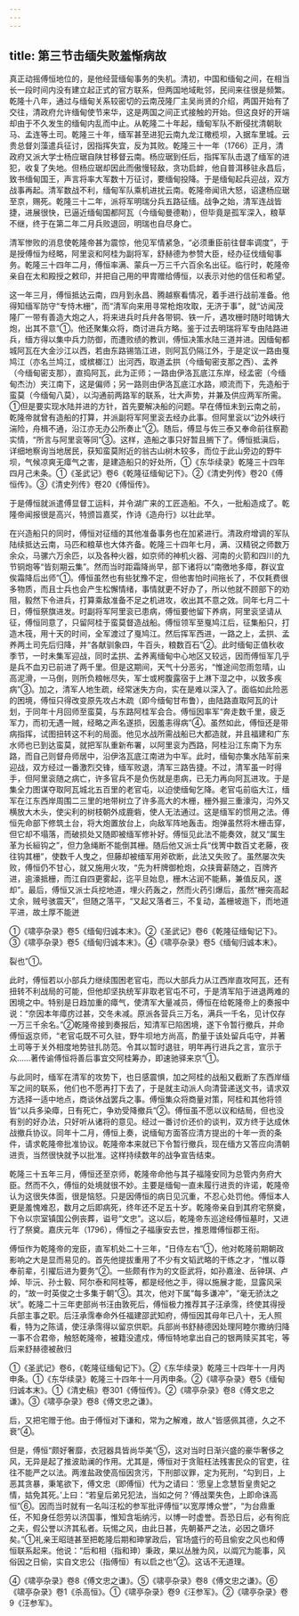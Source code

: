 ```yaml
---
---
---
```

title: 第三节击缅失败羞惭病故
---



真正动摇傅恒地位的，是他经营缅甸事务的失机。清初，中国和缅甸之间，在相当长一段时间内没有建立起正式的官方联系，但两国地域毗邻，民间来往很是频繁。乾隆十八年，通过与缅甸关系较密切的云南茂隆厂主吴尚贤的介绍，两国开始有了交往，清政府允许缅甸使节来华，这是两国之间正式接触的开始。但这良好的开端却由于不久发生的缅甸内乱而中止。从乾隆二十年起，缅甸军队不断侵扰清朝耿马、孟连等土司。乾隆三十年，缅军甚至进犯云南九龙江橄榄坝，入据车里城。云贵总督刘藻遣兵征讨，因指挥失宜，反为其败。乾隆三十一年（1766）正月，清政府又派大学士杨应琚自陕甘移督云南。杨应琚到任后，指挥军队击退了缅军的进犯，收复了失地。但杨应琚却因此而傲慢轻敌，贪功启衅，他自普洱移驻永昌后，致书缅甸国王，声言将率大军数十万征讨，要缅甸投降。于是缅甸起兵迎战，双方战事再起。清军数战不利，缅甸军队乘机进扰云南。乾隆帝闻讯大怒，诏逮杨应琚至京，赐死。乾隆三十二年，派将军明瑞分兵五路征缅。战争之始，清军连战皆捷，进展很快，已逼近缅甸国都阿瓦（今缅甸曼德勒），但毕竟是孤军深入，粮草不继，终于在第二年二月兵败退回，明瑞也自尽身亡。

清军惨败的消息使乾隆帝甚为震惊，他见军情紧急，“必须重臣前往督率调度”，于是授傅恒为经略，阿里衮和阿桂为副将军，舒赫德为参赞大臣，经办征伐缅甸事务。乾隆三十四年二月，傅恒率满、蒙兵一万三千六百余名出征。临行时，乾隆帝亲自在太和殿授之敕印，并把自己用的甲胄赠给傅恒，以表示对他的信任和希望。

这一年三月，傅恒抵达云南，四月到永昌、腾越察看情况，着手进行战前准备。他得知缅军防守“专恃木栅”，而“清军向来用寻常枪炮攻取，无济于事”，就“访闻茂隆厂一带有善造大炮之人，将来进兵时兵弁各带铜、铁一斤，遇攻栅时随时暗铸大炮，出其不意”①。他还聚集众将，商讨进兵方略。鉴于过去明瑞将军专由陆路进兵，缅方得以集中兵力防御，而遭败绩的教训，傅恒决策水陆三道并进。因缅甸都城阿瓦在大金沙江以西，若由东路锡箔江进，则阿瓦仍隔江外，于是定议一路由戛鸠江（亦名兰鸠江，或槟榔江）出河西，取道孟拱（今缅甸密支那之西）、孟养（今缅甸密支那），直捣阿瓦，此为正师；一路由伊洛瓦底江东岸，经孟密（今缅甸杰氻）夹江南下，这是偏师；另一路则由伊洛瓦底江水路，顺流而下，先造船于蛮莫（今缅甸八莫），以沟通前两路军的联系，壮大声势，并兼及供应两军所需。①但是要实现水陆并进的方针，首先要解决船的问题。早在傅恒未到云南之前，乾隆帝就曾有造船的打算，并派副将军阿里衮去经办此事。但阿里衮以“边外峡行湍险，舟楫不通，沿江亦无办公所奏止”②。随后，傅显与佐三泰又奉命前往察勘实情，“所言与阿里衮等同”③。这样，造船之事只好暂且搁下了。傅恒抵滇后，详细地察询当地居民，获知蛮莫附近的翁古山树木较多，而位于此山旁边的野牛坝，气候凉爽无瘴气之害，是建造船只的好处所，①《东华续录》乾隆三十四年四月己未条。①《圣武记》卷6《乾隆征缅甸记下》。②《清史列传》卷20《傅恒传》。③《清史列传》卷20《傅恒传》。

于是傅恒就派遣傅显督工运料，并令湖广来的工匠造船。不久，一批船造成了。乾隆帝闻报很是高兴，特颁旨嘉奖，作诗《造舟行》以壮此举。

在兴造船只的同时，傅恒对征缅的其他准备事务也在加紧进行。清政府增调的军队陆续抵达云南，马匹和粮草也大体齐备。乾隆三十四年七月，满、汉精锐之师数万余众，马骡六万余匹，以及各种火器，如京师的神机火器、河南的火箭和四川的九节铜炮等“皆刻期云集”。然而当时距霜降尚早，部下诸将以“南徼地多瘴，群议宜俟霜降后出师”①。傅恒虽然也有些犹豫不定，但他害怕时间拖长了，不仅耗费很多物质，而且士兵也会产生松懈情绪，事情就更不好办了，所以他就不顾部下的劝阻，毅然下令进兵，打算乘敌准备不足之机进攻，收出其不意之效。同年七月二十日，傅恒祭旗进发。时副将军阿里衮已患病，傅恒要他留下养病，阿里衮坚请从征，傅恒同意了，只留阿桂于蛮莫督造战船。傅恒领军至戛鸠江后，征集船只，打造木筏，用十天的时间，全军渡过了戛鸠江。然后挥军西进，一路之上，孟拱、孟养两土司先后归降，并“各献驯象四，牛百头，粮数百石”②。此时缅甸正值秋收季节，一时未集军迎战，同时孟拱、孟养离缅甸中心地区又较远，因而傅恒军几乎是兵不血刃已前进了两千里。但是这期间，天气十分恶劣，“惟途间忽雨忽晴，山高泥滑，一马倒，则所负粮帐尽失，军士或枵腹露宿于上淋下湿之中，以致多疾病”③。加之，清军人地生疏，经常迷失方向，实在是难以深入了。面临如此险恶的困境，傅恒只得改变原先攻占木疏（即今缅甸甘布鲁），由陆路直取阿瓦的计划，于同年十月回师至蛮莫，与东路阿桂军会合。傅恒因率军“奔走数千里，疲乏军力，而初无遇一贼，经略之声名遂损，因羞恚得病”④。虽然如此，傅恒还是带病指挥，试图扭转这不利的局面。他见水战所需战船已大都造就，并且福建和广东水师也已到达蛮莫，就把军队重新布署，以阿里衮为西路，阿桂沿江东南下为东路，而自己则督舟师居中，沿伊洛瓦底江南进为中军。此时，缅甸亦集水陆军前来迎战，双方经过一番激烈交锋，缅军败退，清军三路告捷。不过，清军虽一时得手，但阿里衮随之病亡，许多官兵不是负伤就是患病，已无力再向阿瓦进攻。于是集全力图谋夺取阿瓦城北五百里的老官屯，以迫使缅甸乞降。老官屯前临大江，缅军在江东西岸周围二三里的地带树立了许多高大的木栅，栅外掘三重濠沟，沟外又横放大木头，使尖利的树枝朝外成鹿砦，使人无法通过。这是缅军的惯用之法。傅恒先命部下修筑土台，将大炮置放台上，向敌军阵地轰击。炮弹虽然将木栅击穿，但它却不塌落，而破损处又随即被缅军修补好。傅恒见此法不能奏效，就又“属生革为长絙钩之”，但力急绳断不能倒其栅。随后他又派士兵“伐箐中数百丈老藤，夜往钩其栅”，使数千人曳之，但藤却被缅军用斧砍断，此法又失败了。虽然屡次失败，傅恒仍不甘心，就又施用火攻，“先为杆牌御枪炮，众挟膏薪随之，百牌齐进，逾濠抵栅，而江自四更雾起，迄平旦始息，栅木沾润不能爇，兼值反风，遂却”。最后，傅恒又派士兵挖地道，埋火药轰之，然而火药引爆后，虽然“栅突高起丈余，贼号骇震天”，但随之落平，“又起又落者三，不复动，盖栅坡迤下，而地道平进，故土厚不能迸

①《啸亭杂录》卷5《缅甸归诚本末》。②《圣武记》卷6《乾隆征缅甸记下》。③《啸亭杂录》卷5《缅甸归诚本末》。④《啸亭杂录》卷5《缅甸归诚本末》。

裂也”①。

此时，傅恒若以小部兵力继续围困老官屯，而以大部兵力从江西岸直攻阿瓦，还有扭转不利战局的可能，但他却坚执统军非取老官屯不可，于是清军陷于进退两难的困境之中。特别是日趋加重的瘴气，使清军大量减员，傅恒在给乾隆帝上的奏报中说：“奈因本年瘴疠过甚，交冬未减。原派各营兵三万名，满兵一千名，见计仅存一万三千余名。”②乾隆帝接到奏报后，知清军已陷困境，遂下令暂行撤兵，并命傅恒返京师，“老官屯既不可久驻，野牛坝地方尚高，酌量于该处留兵屯守，并著土司等于关外相度地势驻扎防范。令其以暂时退驻，明年再行进兵之言，宣示于众……著传谕傅恒将善后事宜交阿桂筹办，即速驰驿来京”①。

与此同时，缅军在清军的攻势下，也日感震惧，加之阿桂的战船又截断了东西岸缅军之间的联系，他们也不愿再打下去了，于是就主动派人向清营递送文书，请求双方选择一适中地点，商谈休战罢兵之事。傅恒集众将商量对策，阿桂和其他将领皆“以兵多染瘴，日有死亡，争劝受降撤兵”②。傅恒虽不愿以议和结局，但也没有别的好办法，只好听从诸将的意见。经过一番讨价还价的谈判，双方终于达成休战撤兵协议。同年十二月，傅恒上奏，说缅甸方面答应清方提出的十年一贡的条件，请求乾隆帝批准协议。乾隆帝本来就已下令暂行撤兵，现在缅方又答应向清朝进贡，当然很快就予以批准。这样持续数年的战争宣告结束。

乾隆三十五年三月，傅恒还至京师，乾隆帝命他与其子福隆安同为总管内务府大臣。然而不久，傅恒的处境就很不妙。主要是缅甸一直未履行进贡的许诺，乾隆帝认为这很失体面，很是恼怒。只是因傅恒的病日见沉重，不忍心处罚他。傅恒本人更是羞愧难忍，数月之后即病死，终年还不足五十岁。乾隆帝亲自到其府宅祭奠，下令以宗室镇国公例丧葬，谥号“文忠”。这以后，乾隆帝东巡途经傅恒墓时，又进行了祭奠。嘉庆元年（1796），傅恒之子福康安去世，推恩赠傅恒郡王衔。

傅恒作为乾隆帝的宠臣，直军机处二十三年，“日侍左右”①，他对乾隆前期朝政影响之大是显而易见的。首先他提拔重用了不少有文韬武略的干练之才，“惟以尊奉前辈，引擢后进为要务”②。一些颇有作为的文臣武将，如孙嘉淦、岳钟琪、卢焯、毕沅、孙士毅、阿尔泰和阿桂等，都是经他之手，得以施展才能，显露风采的，“故一时英俊之士多集于朝”③。其次，他对下属“每多谦冲”，“毫无骄汰之状”。乾隆二十三年吏部尚书汪由敦死后，傅恒极力推荐其子汪承霈，终使其得授兵部主事之职。后汪承霈奉命外任福建邵武知府，傅恒因其母年已八十，无人照看，特为之陈请，使汪承霈得以留京供职。兵部尚书舒赫德因处理阿睦尔撒纳归降一事不合君帝，触怒乾隆帝，被籍没遣戍，傅恒特地拿出自己的银两赎买其宅，等后来舒赫德被赦归

①《圣武记》卷6，《乾隆征缅甸记下》。②《东华续录》乾隆三十四年十一月丙申条。①《东华续录》乾隆三十四年十一月丙申条。②《啸亭杂录》卷5《缅甸归诚本末》。①《清史稿》卷301《傅恒传》。②《啸亭杂录》卷8《傅文忠之谦》。③《啸亭杂录》卷8《傅文忠之谦》。

后，又把宅赠于他。由于傅恒对下谦和，常为之解难，故人“皆感佩其德，久之不衰”④。

但是，傅恒“颇好奢靡，衣冠器具皆尚华美”⑤，这对当时日渐兴盛的豪华奢侈之风，无异是起了推波助澜的作用。尤其是，傅恒对于贪赃枉法残害民众的官吏，往往不能严之以法。两淮盐政使高恒因贪污，下刑部议罪，定为死刑，“勾到日，上恶其贪暴，秉笔欲下，傅文忠（即傅恒）代为之请曰：‘愿皇上念慧哲皇贵妃之情，姑免其死。’上曰：“若皇后弟兄犯法，当如之何？’傅战栗失色，上即命诛高恒”⑥。因而当时就有一名叫汪松的参军批评傅恒“以宽厚博众誉”，“为台鼎重任，不知身任怨劳以济国事，惟知含垢纳污，以博一时虚誉。吾恐日后，必有徇庇之夫，假公誉以济其私者。玩惕之风，由此日甚，先朝綦严之法，必因之隳坏矣。”①礼亲王昭琏甚至把乾隆后期和珅掌政后，官场盛行的苟且偷安之风也和傅恒联系起来。他说：“后和相（指和珅）秉政，果以丛脞为风，以阘冗为能事，风俗因之日偷，实自文忠公（指傅恒）有以启之也”②。这话不无道理。

④《啸亭杂录》卷8《傅文忠之谦》。⑤《啸亭杂录》卷8《傅文忠之谦》。⑥《啸亭杂录》卷1《杀高恒》。①《啸亭杂录》卷9《汪参军》。②《啸亭杂录》卷9《汪参军》。